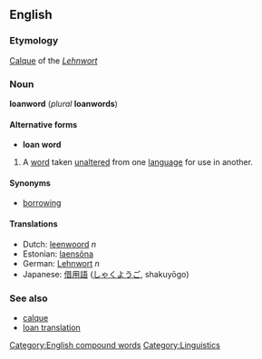 {{wikipedia}}
==English==
===Etymology===
[[Calque]] of the {{G.}} ''[[Lehnwort]]''

===Noun===
'''loanword''' (''plural'' '''loanwords''')

====Alternative forms====
*'''loan word'''

#A [[word]] taken [[unaltered]] from one [[language]] for use in another.

====Synonyms====
*[[borrowing]]

====Translations====
*Dutch: [[leenwoord]] ''n''
*Estonian: [[laensõna]]
*German: [[Lehnwort]] ''n''
*Japanese: [[借用語]] ([[しゃくようご]], shakuyōgo)

===See also===
*[[calque]]
*[[loan translation]]

[[Category:English compound words]]
[[Category:Linguistics]]